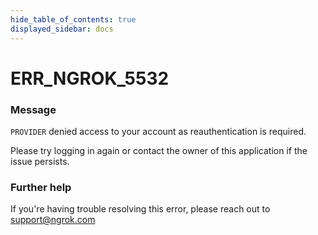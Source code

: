 ```yaml
---
hide_table_of_contents: true
displayed_sidebar: docs
---
```



# ERR_NGROK_5532

### Message

`PROVIDER` denied access to your account as reauthentication is required.

Please try logging in again or contact the owner of this application if the issue persists.

<ErrorDetails error="err_ngrok_5532" />

### Further help

If you're having trouble resolving this error, please reach out to [support@ngrok.com](mailto:support@ngrok.com?subject=Help%20with%20ERR_NGROK_5532)


